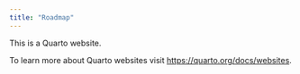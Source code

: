 ```yaml
---
title: "Roadmap"
---
```


This is a Quarto website.

To learn more about Quarto websites visit <https://quarto.org/docs/websites>.
